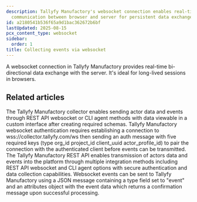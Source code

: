 ```yaml
---
description: Tallyfy Manufactory's websocket connection enables real-time bidirectional
  communication between browser and server for persistent data exchange sessions.
id: a2180541b536f65a9d1bac362672b6bf
lastUpdated: 2025-08-15
pcx_content_type: websocket
sidebar:
  order: 1
title: Collecting events via websocket
---
```


A websocket connection in Tallyfy Manufactory provides real-time bi-directional data exchange with the server. It's ideal for long-lived sessions in browsers.


## Related articles
<CardGrid>
<LinkTitleCard header="<b>Manufactory > Collector</b>" href="/products/manufactory/collector/" > The Tallyfy Manufactory collector enables sending actor data and events through REST API websocket or CLI agent methods with data viewable in a custom interface after creating required schemas. </LinkTitleCard>
<LinkTitleCard header="<b>Websocket > Connect to our web socket server</b>" href="/products/manufactory/collector/websocket/connect_to_ws/" > Tallyfy Manufactory websocket authentication requires establishing a connection to wss://collector.tallyfy.com/ws then sending an auth message with five required keys (type org_id project_id client_uuid actor_profile_id) to pair the connection with the authenticated client before events can be transmitted. </LinkTitleCard>
<LinkTitleCard header="<b>Collector > Collecting events via the REST API</b>" href="/products/manufactory/collector/rest_api/" > The Tallyfy Manufactory REST API enables transmission of actors data and events into the platform through multiple integration methods including REST API websocket and CLI agent options with secure authentication and data collection capabilities. </LinkTitleCard>
<LinkTitleCard header="<b>Websocket > Send events via the web socket</b>" href="/products/manufactory/collector/websocket/send_events/" > Websocket events can be sent to Tallyfy Manufactory using a JSON message containing a type field set to "event" and an attributes object with the event data which returns a confirmation message upon successful processing. </LinkTitleCard>
</CardGrid>